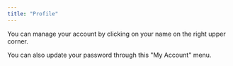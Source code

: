 ```yaml
---
title: "Profile"
---
```

You can manage your account by clicking on your name on the right upper corner.

You can also update your password through this "My Account" menu.

<img className="block" src="images/files_readme_io/_f94ff95_image.png" alt="" />
